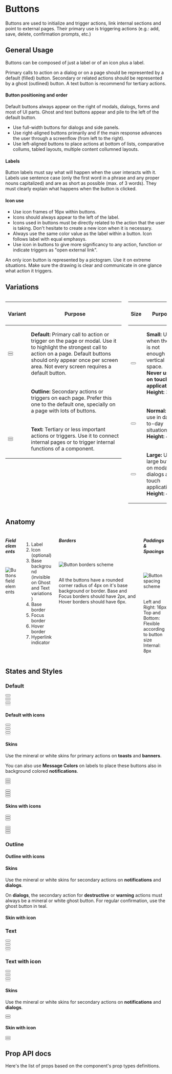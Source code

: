 

<Meta title="Components/Button" component={Button} />

<div class="docs-title">
  <div>
    <h1 class="docs-title__text">Buttons</h1>
  </div>
</div>

<div class="docs-content">

<p>Buttons are used to initialize and trigger actions, link internal sections and point to external pages. Their primary use is triggering actions (e.g.: add, save, delete, confirmation prompts, etc.)</p>

## General Usage

<p>Buttons can be composed of just a label or of an icon plus a label.</p>
<p>Primary calls to action on a dialog or on a page should be represented by a default (filled) button. Secondary or related actions should be represented by a ghost (outlined) button. A text button is recommend for tertiary actions.</p>

<h4>Button positioning and order</h4>
<p>Default buttons always appear on the right of modals, dialogs, forms and most of UI parts. Ghost and text buttons appear and pile to the left of the default button.</p>
<ul>
  <li>Use full-width buttons for dialogs and side panels.</li>
  <li>Use right-aligned buttons primarily and if the main response advances the user through a screenflow (from left to the right).</li>
  <li>Use left-aligned buttons to place actions at bottom of lists, comparative collums, tabled layouts, multiple content collumned layouts.</li>
</ul>

<h4>Labels</h4>
<p>Button labels must say what will happen when the user interacts with it. Labels use sentence case (only the first word in a phrase and any proper nouns capitalized) and are as short as possible (max. of 3 words). They must clearly explain what happens when the button is clicked.</p>

<h4>Icon use</h4>
<ul>
  <li>Use icon frames of 16px within buttons.</li>
  <li>Icons should always appear to the left of the label.</li>
  <li>Icons used in buttons must be directly related to the action that the user is taking. <span class="u-color-cyan60">Don't hesitate to create a new icon when it is necessary.</span></li>
  <li>Always use the same color value as the label within a button. Icon follows label with equal emphasys.</li>
  <li>Use icon in buttons to give more significancy to any action, function or indicate triggers as "open external link".</li>
</ul>
<p><span class="u-color-pink60">An only icon button is represented by a pictogram. Use it on extreme situations. Make sure the drawing is clear and communicate in one glance what action it triggers.</span></p>

## Variations

<div class="columns">
  <div class="column">
    <table className="doc-btn-table">
      <thead>
        <tr>
          <th><h4>Variant</h4></th>
          <th><h4>Purpose</h4></th>
        </tr>
      </thead>
      <tbody>
        <tr>
          <td>
            <div class="doc-buttons"><Button text="Default" /></div>
            <div class="doc-buttons"><Button text="Default" /></div>
          </td>
          <td><p><strong>Default:</strong> Primary call to action or trigger on the page or modal. Use it to highlight the strongest call to action on a page. Default buttons should only appear once per screen area. Not every screen requires a default button.</p></td>
        </tr>
        <tr>
          <td>
            <div className="doc-buttons"><OutlineButton text="Outline" /></div>
            <div className="doc-buttons"><OutlineButton text="Outline" icon="reload" /></div>
          </td>
          <td><p><strong>Outline:</strong> Secondary actions or triggers on each page. Prefer this one to the default one, specially on a page with lots of buttons.</p></td>
        </tr>
        <tr>
          <td>
            <div className="doc-buttons"><Button text="Text" variant="text" /></div>
            <div className="doc-buttons"><Button text="Text" variant="text" icon="reload" /></div>
          </td>
          <td><p><strong>Text:</strong> Tertiary or less important actions or triggers. Use it to connect internal pages or to trigger internal functions of a component.</p></td>
        </tr>
      </tbody>
    </table>
  </div>
    <div class="column">
    <table className="doc-btn-table">
      <thead>
        <tr>
          <th><h4>Size</h4></th>
          <th><h4>Purpose</h4></th>
        </tr>
      </thead>
      <tbody>
        <tr>
          <td>
            <div class="doc-buttons"><Button text="Small" size="small" /></div>
          </td>
          <td>
            <p><strong>Small:</strong> Use it when there is not enough vertical space.<br/>
            <strong><span class="u-color-red60">Never use it on touch applications.</span></strong><br/>
            <strong>Height:</strong> 32px</p>
          </td>
        </tr>
        <tr>
          <td>
            <div class="doc-buttons"><Button text="Normal" /></div>
          </td>
          <td>
            <p><strong>Normal:</strong> For use in day-to-day situations.<br/>
            <strong>Height:</strong> 40px</p>
          </td>
        </tr>
        <tr>
          <td>
            <div class="doc-buttons"><Button text="Large" size="large" /></div>
          </td>
          <td>
            <p><strong>Large:</strong> Use large buttons on modals, dialogs and touch applications.<br/>
            <strong>Height:</strong> 48px</p>
          </td>
        </tr>
      </tbody>
    </table>
  </div>
</div>

## Anatomy

<div class="columns">
  <div class="column">
    <h5>Field elements</h5><br/>
    <img src="docs/buttons/btn-field.svg" alt="Buttons field elements"/>
  </div>
  <div class="column">
    <br/>
    <ol>
      <li>Label</li>
      <li>Icon (optional)</li>
      <li>Base background (invisible on Ghost and Text variations)</li>
      <li>Base border</li>
      <li>Focus border</li>
      <li>Hover border</li>
      <li>Hyperlink indicator</li>
    </ol>
  </div>
  <div class="column">
    <h5>Borders</h5><br/><br/>
    <img src="docs/buttons/btn-borders.svg" alt="Button borders scheme"/><br/><br/>
    <p>All the buttons have a rounded corner radius of 4px on it's base background or border. Base and Focus borders should have 2px, and Hover borders should have 6px.</p>
  </div>
  <div class="column">
    <h5>Paddings & Spacings</h5><br/><br/>
    <img src="docs/buttons/btn-spacing.svg" alt="Button spacing scheme"/><br/><br/>
    <p>Left and Right: 16px<br/>Top and Bottom: Flexible according to button size<br/>Internal: 8px</p>
  </div>
</div>

## States and Styles

### Default

<Preview>
  <Story name="Default Button">
    <Fragment>
      <div className="doc-buttons">
      <Button text="Normal" />
      </div>
      <div className="doc-buttons">
      <Button text="Normal disabled" disabled />
      </div>
      <div className="doc-buttons">
        <Button text="Large" size="large" />
      </div>
      <div className="doc-buttons">
        <Button text="Large disabled" size="large" disabled />
      </div>
      <div className="doc-buttons">
        <Button text="Small" size="small" />
      </div>
      <div className="doc-buttons">
        <Button text="Small disabled" size="small" disabled />
      </div>
    </Fragment>
  </Story>
</Preview>

#### Default with icons

<Preview>
  <Story name="Default Button icons">
    <Fragment>
      <div className="doc-buttons">
        <Button text="Normal" icon="reload" />
      </div>
      <div className="doc-buttons">
        <Button text="Normal disabled" icon="reload" disabled />
      </div>
      <div className="doc-buttons">
        <Button text="Large" icon="reload" size="large" />
      </div>
      <div className="doc-buttons">
        <Button text="Large disabled" icon="reload" size="large" disabled />
      </div>
      <div className="doc-buttons">
        <Button text="Small" icon="reload" size="small" />
      </div>
      <div className="doc-buttons">
        <Button text="Small disabled" icon="reload" size="small" disabled />
      </div>
    </Fragment>
  </Story>
</Preview>

#### Skins

Use the mineral or white skins for primary actions on <b>toasts</b> and <b>banners</b>.

You can also use <b>Message Colors</b> on labels to place these buttons also in background colored <b>notifications</b>.

<Preview>
  <Story name="Default Button Skins">
    <Fragment>
      <div className="doc-buttons">
        <Button text="Dark" skin="dark" />
      </div>
      <div className="doc-buttons">
        <Button text="Warning" skin="warning" />
      </div>
      <div className="doc-buttons">
        <Button text="Destructive" skin="destructive" />
      </div>
      <br />
      <div className="doc-buttons doc-buttons--light">
        <Button text="Light" skin="light" />
      </div>
      <div className="doc-buttons doc-buttons--warning">
        <Button text="Warning" skin="warning-invert" />
      </div>
      <div className="doc-buttons doc-buttons--destructive">
        <Button text="Destructive" skin="destructive-invert" />
      </div>
      <div className="doc-buttons doc-buttons--confirmation">
        <Button text="Confirmation" skin="confirmation-invert" />
      </div>
    </Fragment>
  </Story>
</Preview>

#### Skins with icons

<Preview>
  <Story name="Default Button Skins icons">
    <Fragment>
      <div className="doc-buttons">
        <Button text="Dark" icon="reload" skin="dark" />
      </div>
      <div className="doc-buttons">
        <Button text="Warning" skin="warning" icon="reload"  />
      </div>
      <div className="doc-buttons">
        <Button text="Destructive" skin="destructive" icon="reload" />
      </div>
      <br />
      <div className="doc-buttons doc-buttons--light">
        <Button text="Light" icon="reload" skin="light" />
      </div>
      <div className="doc-buttons doc-buttons--warning">
        <Button text="Warning" icon="reload" skin="warning-invert" />
      </div>
      <div className="doc-buttons doc-buttons--destructive">
        <Button text="Destructive" icon="reload" skin="destructive-invert" />
      </div>
      <div className="doc-buttons doc-buttons--confirmation">
        <Button text="Confirmation" icon="reload" skin="confirmation-invert" />
      </div>
    </Fragment>
  </Story>
</Preview>


### Outline

<Preview>
  <Story name="Outline Button">
    <Fragment>
      <div className="doc-buttons">
        <OutlineButton text="Normal" />
      </div>
      <div className="doc-buttons">
        <OutlineButton text="Normal disabled" disabled />
      </div>
      <div className="doc-buttons">
        <OutlineButton text="Large" size="large" />
      </div>
      <div className="doc-buttons">
        <OutlineButton text="Large disabled" size="large" disabled />
      </div>
      <div className="doc-buttons">
        <OutlineButton text="Small" size="small" />
      </div>
      <div className="doc-buttons">
        <OutlineButton text="Small disabled" size="small" disabled />
      </div>
    </Fragment>
  </Story>
</Preview>

#### Outline with icons

<Preview>
  <Story name="Outline Button icons">
    <Fragment>
      <div className="doc-buttons">
        <OutlineButton text="Normal" icon="reload" />
      </div>
      <div className="doc-buttons">
        <OutlineButton text="Normal disabled" icon="reload" disabled />
      </div>
      <div className="doc-buttons">
        <OutlineButton text="Large" icon="reload" size="large" />
      </div>
      <div className="doc-buttons">
        <OutlineButton text="Large disabled" icon="reload" size="large" disabled />
      </div>
      <div className="doc-buttons">
        <OutlineButton text="Small" icon="reload" size="small" />
      </div>
      <div className="doc-buttons">
        <OutlineButton text="Small disabled" icon="reload" size="small" disabled />
      </div>
    </Fragment>
  </Story>
</Preview>

#### Skins

Use the mineral or white skins for secondary actions on <b>notifications</b> and <b>dialogs</b>.

On <b>dialogs</b>, the secondary action for <b>destructive</b> or <b>warning</b> actions must always be a mineral or white ghost button. For regular confirmation, use the ghost button in teal.

<Preview>
  <Story name="Outline Button Skins">
    <Fragment>
      <div className="doc-buttons doc-buttons--light">
        <OutlineButton text="Light" skin="light" />
      </div>
      <div className="doc-buttons">
        <OutlineButton text="Dark" skin="dark" />
      </div>
    </Fragment>
  </Story>
</Preview>

#### Skin with icon

<Preview>
  <Story name="Outline button skin with icon">
    <Fragment>
      <div className="doc-buttons doc-buttons--light">
        <OutlineButton text="Light" icon="reload" skin="light" />
      </div>
      <div className="doc-buttons">
        <OutlineButton text="Dark" icon="reload" skin="dark" />
      </div>
    </Fragment>
  </Story>
</Preview>

### Text

<Preview>
  <Story name="Text Button">
    <Fragment>
      <div className="doc-buttons">
        <Button text="Normal" variant="text" />
      </div>
      <div className="doc-buttons">
        <Button text="Normal disabled" variant="text" disabled />
      </div>
      <div className="doc-buttons">
        <Button text="Large" variant="text" size="large" />
      </div>
      <div className="doc-buttons">
        <Button text="Large disabled" variant="text" size="large" disabled />
      </div>
      <div className="doc-buttons">
        <Button text="Small" variant="text" size="small" />
      </div>
      <div className="doc-buttons">
        <Button text="Small disabled" variant="text" size="small" disabled />
      </div>
    </Fragment>
  </Story>
</Preview>

### Text with icon

<Preview>
  <Story name="Text Button icon">
    <Fragment>
      <div className="doc-buttons">
        <Button text="Normal" variant="text" icon="reload" />
      </div>
      <div className="doc-buttons">
        <Button text="Normal disabled" variant="text" icon="reload" disabled />
      </div>
      <div className="doc-buttons">
        <Button text="Large" variant="text" icon="reload" size="large" />
      </div>
      <div className="doc-buttons">
        <Button text="Large disabled" variant="text" icon="reload" size="large" disabled />
      </div>
      <div className="doc-buttons">
        <Button text="Small" variant="text" icon="reload" size="small" />
      </div>
      <div className="doc-buttons">
        <Button text="Small disabled" variant="text" icon="reload" size="small" disabled />
      </div>
    </Fragment>
  </Story>
</Preview>

#### Skins

Use the mineral or white skins for secondary actions on <b>notifications</b> and <b>dialogs</b>.

<Preview>
  <Story name="Text Button Skins">
    <Fragment>
      <div className="doc-buttons doc-buttons--light">
        <Button text="Light" variant="text" skin="light" />
      </div>
      <div className="doc-buttons">
        <Button text="Dark" variant="text" skin="dark" />
      </div>
    </Fragment>
  </Story>
</Preview>

#### Skin with icon

<Preview>
  <Story name="Text Button Skins icon">
    <Fragment>
      <div className="doc-buttons doc-buttons--light">
        <Button text="Light" variant="text" skin="light" icon="reload" />
      </div>
      <div className="doc-buttons">
        <Button text="Dark" variant="text" skin="dark" icon="reload" />
      </div>
    </Fragment>
  </Story>
</Preview>

## Prop API docs

Here's the list of props based on the component's prop types definitions.
<Props of={Button} />

</div>